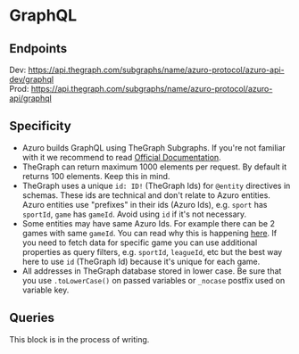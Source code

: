
# GraphQL

## Endpoints

Dev: https://api.thegraph.com/subgraphs/name/azuro-protocol/azuro-api-dev/graphql<br />
Prod: https://api.thegraph.com/subgraphs/name/azuro-protocol/azuro-api/graphql


## Specificity

- Azuro builds GraphQL using TheGraph Subgraphs. If you're not familiar with it we recommend to read [Official Documentation](https://thegraph.com/docs/en/about/).
- TheGraph can return maximum 1000 elements per request. By default it returns 100 elements. Keep this in mind.
- TheGraph uses a unique `id: ID!` (TheGraph Ids) for `@entity` directives in schemas. These ids are technical and
don't relate to Azuro entities. Azuro entities use "prefixes" in their ids (Azuro Ids), e.g. `sport` has `sportId`,
`game` has `gameId`. Avoid using `id` if it's not necessary.
- Some entities may have same Azuro Ids. For example there can be 2 games with same `gameId`. You can read why this is
happening [here](/dive-deeper/conditions). If you need to fetch data for specific game you can use additional properties
as query filters, e.g. `sportId`, `leagueId`, etc but the best way here to use `id` (TheGraph Id) because it's unique for each game.
- All addresses in TheGraph database stored in lower case. Be sure that you use `.toLowerCase()` on passed variables
or `_nocase` postfix used on variable key.


## Queries

<Callout type="warning" emoji="⚠️">
  This block is in the process of writing.
</Callout>
